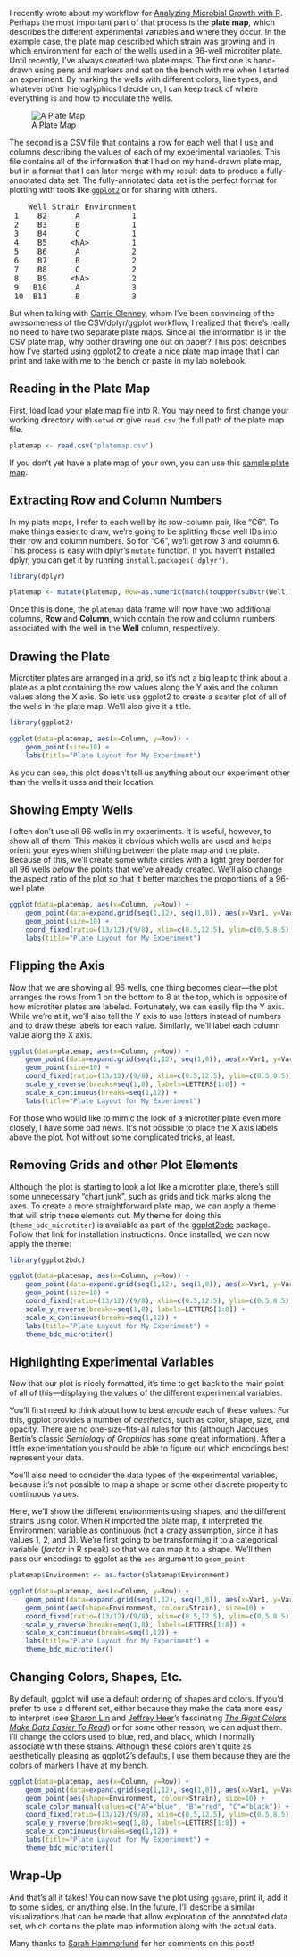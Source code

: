 I recently wrote about my workflow for [Analyzing Microbial Growth with
R](http://bconnelly.net/2014/04/analyzing-microbial-growth-with-r/). Perhaps
the most important part of that process is the **plate map**, which describes
the different experimental variables and where they occur. In the example case,
the plate map described which strain was growing and in which environment for
each of the wells used in a 96-well microtiter plate. Until recently, I've
always created two plate maps. The first one is hand-drawn using pens and
markers and sat on the bench with me when I started an experiment. By marking
the wells with different colors, line types, and whatever other hieroglyphics I
decide on, I can keep track of where everything is and how to inoculate the
wells.

![A Plate Map](http://bconnelly.net/wp-content/uploads/2014/04/platemap-300x208.jpg "A plate map for our example data. In this case, strain A is colored blue, strain B is red, and strain C is colored black.")

The second is a CSV file that contains a row for each well that I use and
columns describing the values of each of my experimental variables. This file
contains all of the information that I had on my hand-drawn plate map, but in a
format that I can later merge with my result data to produce a fully-annotated
data set. The fully-annotated data set is the perfect format for plotting with
tools like [`ggplot2`](http://ggplot2.org/) or for sharing with others.

<pre>
    Well Strain Environment
 1    B2      A           1
 2    B3      B           1
 3    B4      C           1
 4    B5     &lt;NA&gt;         1
 5    B6      A           2
 6    B7      B           2
 7    B8      C           2
 8    B9     &lt;NA&gt;         2
 9   B10      A           3
 10  B11      B           3
</pre>

But when talking with [Carrie
Glenney](http://kerrlab.org/Public/CarrieGlenney), whom I've been convincing of
the awesomeness of the CSV/dplyr/ggplot workflow, I realized that there's
really no need to have two separate plate maps. Since all the information is in
the CSV plate map, why bother drawing one out on paper? This post describes how
I've started using ggplot2 to create a nice plate map image that I can print and
take with me to the bench or paste in my lab notebook.


## Reading in the Plate Map

First, load load your plate map file into R. You may need to first change your
working directory with `setwd` or give `read.csv` the full path of the plate
map file.

```r
platemap <- read.csv("platemap.csv")
```

If you don't yet have a plate map of your own, you can use this [sample plate
map](http://bconnelly.net/wp-content/uploads/2014/04/platemap.csv).


## Extracting Row and Column Numbers

In my plate maps, I refer to each well by its row-column pair, like "C6". To
make things easier to draw, we're going to be splitting those well IDs into
their row and column numbers. So for "C6", we'll get row 3 and column 6. This
process is easy with dplyr's `mutate` function. If you haven't installed dplyr,
you can get it by running `install.packages('dplyr')`.

```r
library(dplyr)

platemap <- mutate(platemap, Row=as.numeric(match(toupper(substr(Well,1,1)), LETTERS)), Column=as.numeric(substr(Well,2,5)))
```

Once this is done, the `platemap` data frame will now have two additional
columns, **Row** and **Column**, which contain the row and column numbers
associated with the well in the **Well** column, respectively.

## Drawing the Plate

Microtiter plates are arranged in a grid, so it's not a big leap to think about
a plate as a plot containing the row values along the Y axis and the column
values along the X axis. So let's use ggplot2 to create a scatter plot of all
of the wells in the plate map. We'll also give it a title.

```r
library(ggplot2)

ggplot(data=platemap, aes(x=Column, y=Row)) +
    geom_point(size=10) +
    labs(title="Plate Layout for My Experiment")
```

As you can see, this plot doesn't tell us anything about our experiment other
than the wells it uses and their location.


## Showing Empty Wells

I often don't use all 96 wells in my experiments. It is useful, however, to
show all of them. This makes it obvious which wells are used and helps orient
your eyes when shifting between the plate map and the plate.  Because of this,
we'll create some white circles with a light grey border for all 96 wells
*below* the points that we've already created. We'll also change the aspect
ratio of the plot so that it better matches the proportions of a 96-well plate.

```r
ggplot(data=platemap, aes(x=Column, y=Row)) +
    geom_point(data=expand.grid(seq(1,12), seq(1,8)), aes(x=Var1, y=Var2), color='grey90', fill='white', shape=21, size=6) +
    geom_point(size=10) +
    coord_fixed(ratio=(13/12)/(9/8), xlim=c(0.5,12.5), ylim=c(0.5,8.5)) +
    labs(title="Plate Layout for My Experiment")
```


## Flipping the Axis

Now that we are showing all 96 wells, one thing becomes clear---the plot
arranges the rows from 1 on the bottom to 8 at the top, which is opposite of
how microtiter plates are labeled. Fortunately, we can easily flip the Y axis.
While we're at it, we'll also tell the Y axis to use letters instead of numbers
and to draw these labels for each value. Similarly, we'll label each column
value along the X axis.

```r
ggplot(data=platemap, aes(x=Column, y=Row)) +
    geom_point(data=expand.grid(seq(1,12), seq(1,8)), aes(x=Var1, y=Var2), color='grey90', fill='white', shape=21, size=6) +
    geom_point(size=10) +
    coord_fixed(ratio=(13/12)/(9/8), xlim=c(0.5,12.5), ylim=c(0.5,8.5)) +
    scale_y_reverse(breaks=seq(1,8), labels=LETTERS[1:8]) +
    scale_x_continuous(breaks=seq(1,12)) +
    labs(title="Plate Layout for My Experiment")
```

For those who would like to mimic the look of a microtiter plate even more
closely, I have some bad news. It's not possible to place the X axis labels
above the plot. Not without some complicated tricks, at least.


## Removing Grids and other Plot Elements

Although the plot is starting to look a lot like a microtiter plate, there's
still some unnecessary "chart junk", such as grids and tick marks along the
axes. To create a more straightforward plate map, we can apply a theme that
will strip these elements out. My theme for doing this (`theme_bdc_microtiter`)
is available as part of the
[ggplot2bdc](https://github.com/briandconnelly/ggplot2bdc) package. Follow that
link for installation instructions. Once installed, we can now apply the theme:

```r
library(ggplot2bdc)

ggplot(data=platemap, aes(x=Column, y=Row)) +
    geom_point(data=expand.grid(seq(1,12), seq(1,8)), aes(x=Var1, y=Var2), color='grey90', fill='white', shape=21, size=6) +
    geom_point(size=10) +
    coord_fixed(ratio=(13/12)/(9/8), xlim=c(0.5,12.5), ylim=c(0.5,8.5)) +
    scale_y_reverse(breaks=seq(1,8), labels=LETTERS[1:8]) +
    scale_x_continuous(breaks=seq(1,12)) +
    labs(title="Plate Layout for My Experiment") +
    theme_bdc_microtiter()
```


## Highlighting Experimental Variables

Now that our plot is nicely formatted, it's time to get back to the main point
of all of this---displaying the values of the different experimental variables.

You'll first need to think about how to best *encode* each of these values. For
this, ggplot provides a number of *aesthetics*, such as color, shape, size, and
opacity.  There are no one-size-fits-all rules for this (although Jacques
Bertin's classic *Semiology of Graphics* has some great information).  After a
little experimentation you should be able to figure out which encodings best
represent your data.

You'll also need to consider the data types of the experimental variables,
because it's not possible to map a shape or some other discrete property to
continuous values.

Here, we'll show the different environments using shapes, and the different
strains using color. When R imported the plate map, it interpreted the
Environment variable as continuous (not a crazy assumption, since it has values
1, 2, and 3). We're first going to be transforming it to a categorical variable
(*factor* in R speak) so that we can map it to a shape. We'll then pass our
encodings to ggplot as the `aes` argument to `geom_point`.

```r
platemap$Environment <- as.factor(platemap$Environment)

ggplot(data=platemap, aes(x=Column, y=Row)) +
    geom_point(data=expand.grid(seq(1,12), seq(1,8)), aes(x=Var1, y=Var2), color='grey90', fill='white', shape=21, size=6) +
    geom_point(aes(shape=Environment, colour=Strain), size=10) +
    coord_fixed(ratio=(13/12)/(9/8), xlim=c(0.5,12.5), ylim=c(0.5,8.5)) +
    scale_y_reverse(breaks=seq(1,8), labels=LETTERS[1:8]) +
    scale_x_continuous(breaks=seq(1,12)) +
    labs(title="Plate Layout for My Experiment") +
    theme_bdc_microtiter()
```


## Changing Colors, Shapes, Etc.

By default, ggplot will use a default ordering of shapes and colors. If you'd
prefer to use a different set, either because they make the data more easy to
interpret (see [Sharon Lin](http://graphics.stanford.edu/~sharonl/) and
[Jeffrey Heer](http://homes.cs.washington.edu/~jheer/)'s fascinating [*The
Right Colors Make Data Easier To
Read*](http://blogs.hbr.org/2014/04/the-right-colors-make-data-easier-to-read/))
or for some other reason, we can adjust them. I'll change the colors used to
blue, red, and black, which I normally associate with these strains.  Although
these colors aren't quite as aesthetically pleasing as ggplot2's defaults, I
use them because they are the colors of markers I have at my bench.

```r
ggplot(data=platemap, aes(x=Column, y=Row)) +
    geom_point(data=expand.grid(seq(1,12), seq(1,8)), aes(x=Var1, y=Var2), color='grey90', fill='white', shape=21, size=6) +
    geom_point(aes(shape=Environment, colour=Strain), size=10) +
    scale_color_manual(values=c("A"="blue", "B"="red", "C"="black")) +
    coord_fixed(ratio=(13/12)/(9/8), xlim=c(0.5,12.5), ylim=c(0.5,8.5)) +
    scale_y_reverse(breaks=seq(1,8), labels=LETTERS[1:8]) +
    scale_x_continuous(breaks=seq(1,12)) +
    labs(title="Plate Layout for My Experiment") +
    theme_bdc_microtiter()
```


## Wrap-Up

And that's all it takes! You can now save the plot using `ggsave`, print it,
add it to some slides, or anything else. In the future, I'll describe a similar
visualizations that can be made that allow exploration of the annotated data
set, which contains the plate map information along with the actual data.

Many thanks to [Sarah Hammarlund](http://kerrlab.org/Public/SarahHammarlund) for
her comments on this post!

